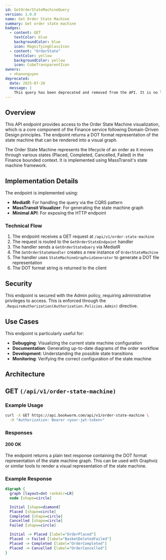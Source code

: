 ```yaml
---
id: GetOrderStateMachineQuery
version: 1.0.0
name: Get Order State Machine
summary: Get order state machine
badges:
  - content: GET
    textColor: blue
    backgroundColor: blue
    icon: MagnifyingGlassIcon
  - content: "OrderState"
    textColor: yellow
    backgroundColor: yellow
    icon: CubeTransparentIcon
owners:
  - nhanxnguyen
deprecated:
  date: 2025-07-28
  message: |
    This query has been deprecated and removed from the API. It is no longer available for use.
---
```


## Overview

This API endpoint provides access to the Order State Machine visualization, which is a core component of the Finance service following Domain-Driven Design principles. The endpoint returns a DOT format representation of the state machine that can be rendered into a visual graph.

The Order State Machine represents the lifecycle of an order as it moves through various states (Placed, Completed, Cancelled, Failed) in the Finance bounded context. It is implemented using MassTransit's state machine framework.

## Implementation Details

The endpoint is implemented using:

- **MediatR**: For handling the query via the CQRS pattern
- **MassTransit Visualizer**: For generating the state machine graph
- **Minimal API**: For exposing the HTTP endpoint

### Technical Flow

1. The endpoint receives a GET request at `/api/v1/order-state-machine`
2. The request is routed to the `GetOrderStateEndpoint` handler
3. The handler sends a `GetOrderStateQuery` via MediatR
4. The `GetOrderStateHandler` creates a new instance of `OrderStateMachine`
5. The handler uses `StateMachineGraphvizGenerator` to generate a DOT file representation
6. The DOT format string is returned to the client

## Security

This endpoint is secured with the Admin policy, requiring administrative privileges to access. This is enforced through the `.RequireAuthorization(Authorization.Policies.Admin)` directive.

## Use Cases

This endpoint is particularly useful for:

- **Debugging**: Visualizing the current state machine configuration
- **Documentation**: Generating up-to-date diagrams of the order workflow
- **Development**: Understanding the possible state transitions
- **Monitoring**: Verifying the correct configuration of the state machine

## Architecture

<NodeGraph />

## GET `(/api/v1/order-state-machine)`

### Example Usage

```bash
curl -X GET https://api.bookworm.com/api/v1/order-state-machine \
  -H "Authorization: Bearer <your-jwt-token>"
```

### Responses

#### <span className="text-green-500">200 OK</span>

The endpoint returns a plain text response containing the DOT format representation of the state machine graph. This can be used with Graphviz or similar tools to render a visual representation of the state machine.

<SchemaViewer file="response-200.json" maxHeight="500" id="response-200" />

### Example Response

```dot
digraph {
  graph [layout=dot rankdir=LR]
  node [shape=circle]

  Initial [shape=diamond]
  Placed [shape=circle]
  Completed [shape=circle]
  Cancelled [shape=circle]
  Failed [shape=circle]

  Initial -> Placed [label="OrderPlaced"]
  Placed -> Failed [label="BasketDeletedFailed"]
  Placed -> Completed [label="OrderCompleted"]
  Placed -> Cancelled [label="OrderCancelled"]
}
```
